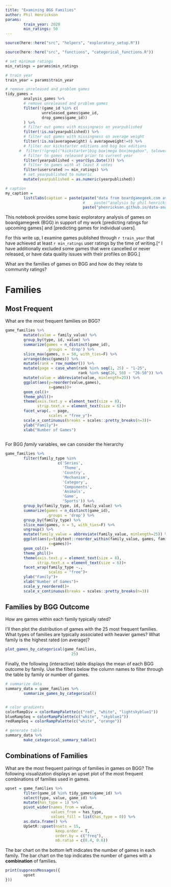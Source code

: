 ```yaml
---
title: "Examining BGG Families"
author: Phil Henrickson
params:
        train_year: 2020
        min_ratings: 50
---
```


```r

source(here::here("src", "helpers", "exploratory_setup.R"))

```

```r

source(here::here("src", "functions", "categorical_functions.R"))

```


```r

# set minimum ratings
min_ratings = params$min_ratings

# train year
train_year = params$train_year

# remove unreleased and problem games
tidy_games =
        analysis_games %>%
        # remove unreleased and problem games
        filter(!(game_id %in% c(
                unreleased_games$game_id,
                drop_games$game_id))
        ) %>%
        # filter out games with missingness on yearpublished
        filter(!is.na(yearpublished)) %>%
        # filter out games with missingness on average weight
        filter(!is.na(averageweight) & averageweight!=0) %>%
        # filter our kickstarter editions and big box editions
      #  filter(!(grepl("kickstarter|big box|mega box|megabox", tolower(name)))) %>%
        # filter to games released prior to current year
        filter(yearpublished < year(Sys.Date())) %>%
        # filter to games with at least X votes
        filter(usersrated >= min_ratings) %>%
        # set yearpublished to numeric
        mutate(yearpublished = as.numeric(yearpublished))

```

```r

# caption
my_caption = 
        list(labs(caption = paste(paste("data from boardgamegeek.com as of", max(as.Date(tidy_games$load_ts))),
                                  #    paste("analysis by phil henrickson"),
                                  paste("phenrickson.github.io/data-analysis-paralysis/boardgames.html"), sep="\n")))

```

This notebook provides some basic exploratory analysis of games on boardgamegeek (BGG) in support of my work [predicting ratings for upcoming games] and [predicting games for individual users]. 

For this write up, I examine games published through `r train_year` that have achieved at least `r min_ratings` user ratings by the time of writing.[^ I have additionally excluded some games that were cancelled or never released, or have data quality issues with their profiles on BGG.]

What are the families of games on BGG and how do they relate to community ratings?

# Families

## Most Frequent

What are the most frequent families on BGG?

```r

game_families %>%
        mutate(value = family_value) %>%
        group_by(type, id, value) %>%
        summarize(games = n_distinct(game_id),
                  .groups = 'drop') %>%
        slice_max(games, n = 50, with_ties=F) %>%
        arrange(desc(games)) %>%
        mutate(rank = row_number()) %>%
        mutate(page = case_when(rank %in% seq(1, 25) ~ "1-25",
                                rank %in% seq(26, 50) ~ "26-50")) %>%
        mutate(value = abbreviate(value, minlength=25)) %>%
        ggplot(aes(y=reorder(value,games),
                   x=games))+
        geom_col()+
        theme_phil()+
        theme(axis.text.y = element_text(size = 8),
              strip.text.x = element_text(size = 6))+
        facet_wrap(. ~ page,
                   scales = "free_y")+
        scale_x_continuous(breaks = scales::pretty_breaks(n=3))+
        ylab("Family")+
        xlab("Number of Games")
        

```

For BGG *family* variables, we can consider the hierarchy 

```r

game_families %>%
        filter(family_type %in%
                       c('Series',
                         'Theme',
                         'Country',
                         'Mechanism',
                         'Category',
                         'Components',
                         'Animals',
                         'Game',
                         'Sports')) %>%
        group_by(family_type, id, family_value) %>%
        summarize(games = n_distinct(game_id),
                  .groups = 'drop') %>%
        group_by(family_type) %>%
        slice_max(games, n = 5, with_ties=F) %>%
        ungroup() %>%
        mutate(family_value = abbreviate(family_value, minlength=25)) %>%
        ggplot(aes(y=tidytext::reorder_within(family_value, games, family_type),
                   x=games))+
        geom_col()+
        theme_phil()+
        theme(axis.text.y = element_text(size = 8),
              strip.text.x = element_text(size = 6))+
        facet_wrap(family_type ~.,
                   scales = "free")+
        ylab("Family")+
        xlab("Number of Games")+
        scale_y_reordered()+
        scale_x_continuous(breaks = scales::pretty_breaks(n=3))

```


## Families by BGG Outcome

How are games within each family typically rated?

I'll then plot the distribution of games with the 25 most frequent families. What types of families are typically associated with heavier games? What family is the highest rated (on average)?

```r

plot_games_by_categorical(game_families,
                             25)

```

Finally, the following (interactive) table displays the mean of each BGG outcome by family. Use the filters below the column names to filter through the table by family or number of games. 

```r

# summarize data
summary_data = game_families %>%
        summarize_games_by_categorical()


# color gradients
colorRampDiv = colorRampPalette(c("red", "white", "lightskyblue1"))
blueRampSeq = colorRampPalette(c("white", "skyblue1"))
redRampSeq = colorRampPalette(c("white", "orange"))

# generate table
summary_data %>%
        make_categorical_summary_table()

```

## Combinations of Families
 
What are the most frequent pairings of families in games on BGG? The following visualization displays an upset plot of the most frequent combinations of families used in games.

```r

upset = game_families %>%
        filter(game_id %in% tidy_games$game_id) %>%
        select(type, value, game_id) %>%
        mutate(has_type = 1) %>%
        pivot_wider(names_from = value, 
                    values_from = has_type,
                    values_fill = list(has_type = 0)) %>%
        as.data.frame() %>%
        UpSetR::upset(nsets = 15,
                      keep.order = T,
                      order.by = c("freq"),
                      mb.ratio = c(0.4, 0.6))

```

The bar chart on the bottom left indicates the number of games in each family. The bar chart on the top indicates the number of games with a **combination** of families. 

```r

print(suppressMessages({
        upset
}))

```


